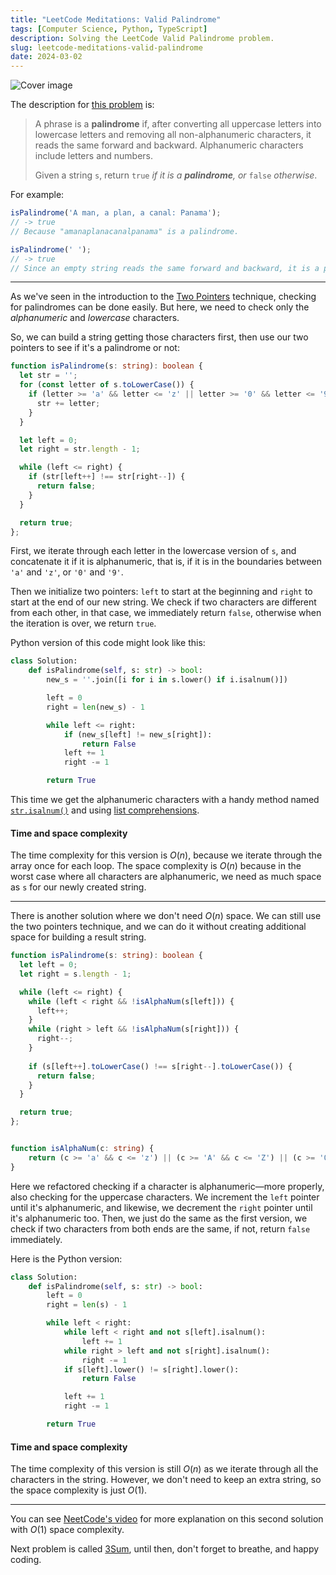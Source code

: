 ```yaml
---
title: "LeetCode Meditations: Valid Palindrome"
tags: [Computer Science, Python, TypeScript]
description: Solving the LeetCode Valid Palindrome problem.
slug: leetcode-meditations-valid-palindrome
date: 2024-03-02
---
```


![Cover image](/blog/post-images/2024-03-02/10-lm.png)

The description for [this problem](https://leetcode.com/problems/valid-palindrome) is:

> A phrase is a **palindrome** if, after converting all uppercase letters into lowercase letters and removing all non-alphanumeric characters, it reads the same forward and backward. Alphanumeric characters include letters and numbers.
>
> Given a string `s`, return `true` _if it is a **palindrome**, or_ `false` _otherwise_.

For example:

```ts
isPalindrome('A man, a plan, a canal: Panama');
// -> true
// Because "amanaplanacanalpanama" is a palindrome.

isPalindrome(' ');
// -> true
// Since an empty string reads the same forward and backward, it is a palindrome.
```

---

As we've seen in the introduction to the [Two Pointers](https://rivea0.github.io/blog/leetcode-meditations-chapter-2-two-pointers) technique, checking for palindromes can be done easily. But here, we need to check only the _alphanumeric_ and _lowercase_ characters.

So, we can build a string getting those characters first, then use our two pointers to see if it's a palindrome or not:

```ts
function isPalindrome(s: string): boolean {
  let str = '';
  for (const letter of s.toLowerCase()) {
    if (letter >= 'a' && letter <= 'z' || letter >= '0' && letter <= '9') {
      str += letter;
    }
  }

  let left = 0;
  let right = str.length - 1;

  while (left <= right) {
    if (str[left++] !== str[right--]) {
      return false;
    }
  }

  return true;
};
```

First, we iterate through each letter in the lowercase version of `s`, and concatenate it if it is alphanumeric, that is, if it is in the boundaries between `'a'` and `'z'`, or `'0'` and `'9'`.

Then we initialize two pointers: `left` to start at the beginning and `right` to start at the end of our new string. We check if two characters are different from each other, in that case, we immediately return `false`, otherwise when the iteration is over, we return `true`.

Python version of this code might look like this:

```python
class Solution:
    def isPalindrome(self, s: str) -> bool:
        new_s = ''.join([i for i in s.lower() if i.isalnum()])

        left = 0
        right = len(new_s) - 1

        while left <= right:
            if (new_s[left] != new_s[right]):
                return False
            left += 1
            right -= 1

        return True
```

This time we get the alphanumeric characters with a handy method named [`str.isalnum()`](https://docs.python.org/3/library/stdtypes.html#str.isalnum) and using [list comprehensions](https://docs.python.org/3/tutorial/datastructures.html#list-comprehensions).

#### Time and space complexity
The time complexity for this version is $O(n)$, because we iterate through the array once for each loop. The space complexity is $O(n)$ because in the worst case where all characters are alphanumeric, we need as much space as `s` for our newly created string.

---

There is another solution where we don't need $O(n)$ space. We can still use the two pointers technique, and we can do it without creating additional space for building a result string.

```ts
function isPalindrome(s: string): boolean {
  let left = 0;
  let right = s.length - 1;

  while (left <= right) {
    while (left < right && !isAlphaNum(s[left])) { 
      left++; 
    }
    while (right > left && !isAlphaNum(s[right])) { 
      right--; 
    }
     
    if (s[left++].toLowerCase() !== s[right--].toLowerCase()) {
      return false;
    }
  }

  return true;
};


function isAlphaNum(c: string) {
    return (c >= 'a' && c <= 'z') || (c >= 'A' && c <= 'Z') || (c >= '0' && c <= '9');
}
```

Here we refactored checking if a character is alphanumeric—more properly, also checking for the uppercase characters. We increment the `left` pointer until it's alphanumeric, and likewise, we decrement the `right` pointer until it's alphanumeric too. Then, we just do the same as the first version, we check if two characters from both ends are the same, if not, return `false` immediately. 

Here is the Python version:

```python
class Solution:
    def isPalindrome(self, s: str) -> bool:
        left = 0
        right = len(s) - 1

        while left < right:
            while left < right and not s[left].isalnum():
                left += 1
            while right > left and not s[right].isalnum():
                right -= 1
            if s[left].lower() != s[right].lower():
                return False

            left += 1
            right -= 1

        return True

```

#### Time and space complexity
The time complexity of this version is still $O(n)$ as we iterate through all the characters in the string. However, we don't need to keep an extra string, so the space complexity is just $O(1)$.

---

You can see [NeetCode's video](https://youtu.be/jJXJ16kPFWg?t=340&si=LWYKjwIeDm6-jwOb) for more explanation on this second solution with $O(1)$ space complexity.

Next problem is called [3Sum](https://leetcode.com/problems/3sum), until then, don't forget to breathe, and happy coding.
